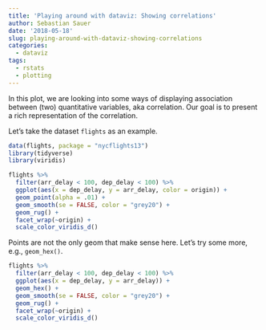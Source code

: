 ```yaml
---
title: 'Playing around with dataviz: Showing correlations'
author: Sebastian Sauer
date: '2018-05-18'
slug: playing-around-with-dataviz-showing-correlations
categories:
  - dataviz
tags:
  - rstats
  - plotting
---
```



In this plot, we are looking into some ways of displaying association between (two) quantitative variables, aka correlation. Our goal is to present a rich representation of the correlation.

Let's take the dataset `flights` as an example.


```r
data(flights, package = "nycflights13")
library(tidyverse)
library(viridis)
```


```r
flights %>% 
  filter(arr_delay < 100, dep_delay < 100) %>% 
  ggplot(aes(x = dep_delay, y = arr_delay, color = origin)) +
  geom_point(alpha = .01) +
  geom_smooth(se = FALSE, color = "grey20") +
  geom_rug() +
  facet_wrap(~origin) +
  scale_color_viridis_d()
```

Points are not the only geom that make sense here. Let's try some more, e.g., `geom_hex()`.

```r
flights %>% 
  filter(arr_delay < 100, dep_delay < 100) %>% 
  ggplot(aes(x = dep_delay, y = arr_delay)) +
  geom_hex() +
  geom_smooth(se = FALSE, color = "grey20") +
  geom_rug() +
  facet_wrap(~origin) +
  scale_color_viridis_d()
```
